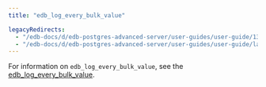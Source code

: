 ```yaml
---
title: "edb_log_every_bulk_value"

legacyRedirects:
  - "/edb-docs/d/edb-postgres-advanced-server/user-guides/user-guide/13/edb_log_every_bulk_value.html"
  - "/edb-docs/d/edb-postgres-advanced-server/user-guides/user-guide/latest/edb_log_every_bulk_value.html"
---
```


<div id="edb_log_every_bulk_value" class="registered_link"></div>

For information on `edb_log_every_bulk_value`, see the [edb_log_every_bulk_value](../06_reporting_and_logging_what_to_log/#edb_log_every_bulk_value_1).
